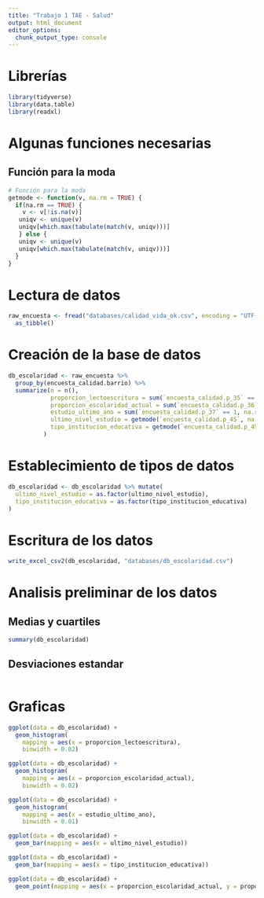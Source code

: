 ```yaml
---
title: "Trabajo 1 TAE - Salud"
output: html_document
editor_options: 
  chunk_output_type: console
---
```


# Librerías

```r
library(tidyverse)
library(data.table)
library(readxl)
```

# Algunas funciones necesarias

## Función para la moda

```r
# Función para la moda
getmode <- function(v, na.rm = TRUE) {
  if(na.rm == TRUE) {
    v <- v[!is.na(v)]
   uniqv <- unique(v)
   uniqv[which.max(tabulate(match(v, uniqv)))]
   } else {
   uniqv <- unique(v)
   uniqv[which.max(tabulate(match(v, uniqv)))]
  }
}
```


# Lectura de datos

```r
raw_encuesta <- fread("databases/calidad_vida_ok.csv", encoding = "UTF-8") %>% 
  as_tibble()
```

# Creación de la base de datos

```r
db_escolaridad <- raw_encuesta %>% 
  group_by(encuesta_calidad.barrio) %>% 
  summarize(n = n(),
            proporcion_lectoescritura = sum(`encuesta_calidad.p_35` == 1, na.rm = TRUE) / sum(!is.na(`encuesta_calidad.p_35`), na.rm = TRUE),
            proporcion_escolaridad_actual = sum(`encuesta_calidad.p_36` == 1, na.rm = TRUE) / sum(!is.na(`encuesta_calidad.p_36`), na.rm = TRUE),
            estudio_ultimo_ano = sum(`encuesta_calidad.p_37` == 1, na.rm = TRUE) / sum(!is.na(`encuesta_calidad.p_37`), na.rm = TRUE),
            ultimo_nivel_estudio = getmode(`encuesta_calidad.p_45`, na.rm = TRUE),
            tipo_institucion_educativa = getmode(`encuesta_calidad.p_49`, na.rm = TRUE)
          )
```

# Establecimiento de tipos de datos

```r
db_escolaridad <- db_escolaridad %>% mutate(
  ultimo_nivel_estudio = as.factor(ultimo_nivel_estudio),
  tipo_institucion_educativa = as.factor(tipo_institucion_educativa)
)
```

# Escritura de los datos

```r
write_excel_csv2(db_escolaridad, "databases/db_escolaridad.csv")
```

# Analisis preliminar de los datos

## Medias y cuartiles

```r
summary(db_escolaridad)
```

## Desviaciones estandar

```r

```


# Graficas

```r
ggplot(data = db_escolaridad) +
  geom_histogram(
    mapping = aes(x = proporcion_lectoescritura), 
    binwidth = 0.02)

ggplot(data = db_escolaridad) +
  geom_histogram(
    mapping = aes(x = proporcion_escolaridad_actual), 
    binwidth = 0.02)

ggplot(data = db_escolaridad) +
  geom_histogram(
    mapping = aes(x = estudio_ultimo_ano), 
    binwidth = 0.01)

ggplot(data = db_escolaridad) +
  geom_bar(mapping = aes(x = ultimo_nivel_estudio))

ggplot(data = db_escolaridad) +
  geom_bar(mapping = aes(x = tipo_institucion_educativa))

ggplot(data = db_escolaridad) +
  geom_point(mapping = aes(x = proporcion_escolaridad_actual, y = proporcion_lectoescritura))
```


